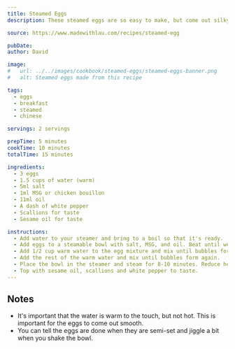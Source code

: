 ```yaml
---
title: Steamed Eggs
description: These steamed eggs are so easy to make, but come out silky and smooth every time. They make a great breakfast.

source: https://www.madewithlau.com/recipes/steamed-egg

pubDate:
author: David

image:
#   url: ../../images/cookbook/steamed-eggs/steamed-eggs-banner.png
#   alt: Steamed eggs made from this recipe

tags:
  - eggs
  - breakfast
  - steamed
  - chinese

servings: 2 servings

prepTime: 5 minutes
cookTime: 10 minutes
totalTime: 15 minutes

ingredients:
  - 3 eggs
  - 1.5 cups of water (warm)
  - 5ml salt
  - 1ml MSG or chicken bouillon
  - 11ml oil
  - A dash of white pepper
  - Scallions for taste
  - Sesame oil for taste

instructions:
  - Add water to your steamer and bring to a boil so that it's ready.
  - Add eggs to a steamable bowl with salt, MSG, and oil. Beat until well combined.
  - Add 1/2 cup warm water to the egg mixture and mix until bubbles form.
  - Add the rest of the warm water and mix until bubbles form again.
  - Place the bowl in the steamer and steam for 8-10 minutes. Reduce heat after steamer is boiling.
  - Top with sesame oil, scallions and white pepper to taste.
---
```


## Notes

- It's important that the water is warm to the touch, but not hot. This is important for the eggs to come out smooth.
- You can tell the eggs are done when they are semi-set and jiggle a bit when you shake the bowl.


<ImageRecipe
  src={tofuTikkaMasala}
  alt='Tofu tikka masala made from this recipe'
/>
